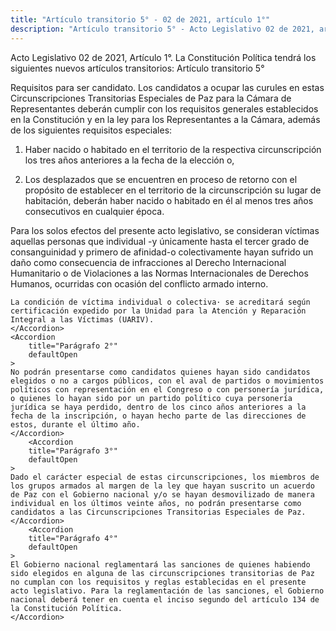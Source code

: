 ```yaml
---
title: "Artículo transitorio 5° - 02 de 2021, artículo 1°"
description: "Artículo transitorio 5° - Acto Legislativo 02 de 2021, artículo 1"
---
```


<Warning>Acto Legislativo 02 de 2021, Artículo 1°. La Constitución Política tendrá los siguientes nuevos artículos transitorios: Artículo transitorio 5°</Warning>

Requisitos para ser candidato. Los candidatos a ocupar las curules en estas Circunscripciones Transitorias Especiales de Paz para la Cámara de Representantes deberán cumplir con los requisitos generales establecidos en la Constitución y en la ley para los Representantes a la Cámara, además de los siguientes requisitos especiales:

1. Haber nacido o habitado en el territorio de la respectiva circuns­cripción los tres años anteriores a la fecha de la elección o, 

2. Los desplazados que se encuentren en proceso de retorno con el propósito de establecer en el territorio de la circunscripción su lugar de habitación, deberán haber nacido o habitado en él al menos tres años consecutivos en cualquier época.

<AccordionGroup>
    <Accordion
        title="Parágrafo 1°"
        defaultOpen
    >
    Para los solos efectos del presente acto legislativo, se consideran víctimas aquellas personas que individual -y únicamente hasta el tercer grado de consanguinidad y primero de afinidad-o colectivamente hayan sufrido un daño como consecuencia de infracciones al Derecho Internacional Humanitario o de Violaciones a las Normas Internacionales de Derechos Humanos, ocurridas con ocasión del conflicto armado interno.
    
    La condición de víctima individual o colectiva· se acreditará según certificación expedido por la Unidad para la Atención y Reparación Integral a las Víctimas (UARIV). 
    </Accordion>
    <Accordion
        title="Parágrafo 2°"
        defaultOpen
    >
    No podrán presentarse como candidatos quienes hayan sido candidatos elegidos o no a cargos públicos, con el aval de partidos o movimientos políticos con representación en el Congreso o con personería jurídica, o quienes lo hayan sido por un partido político cuya personería jurídica se haya perdido, dentro de los cinco años anteriores a la fecha de la inscripción, o hayan hecho parte de las direcciones de estos, durante el último año.
    </Accordion>
        <Accordion
        title="Parágrafo 3°"
        defaultOpen
    >
    Dado el carácter especial de estas circunscripciones, los miembros de los grupos armados al margen de la ley que hayan suscrito un acuerdo de Paz con el Gobierno nacional y/o se hayan desmovilizado de manera individual en los últimos veinte años, no podrán presentarse como candidatos a las Circunscripciones Transitorias Especiales de Paz. 
    </Accordion>
        <Accordion
        title="Parágrafo 4°"
        defaultOpen
    >
    El Gobierno nacional reglamentará las sanciones de quienes habiendo sido elegidos en alguna de las circunscripciones transitorias de Paz no cumplan con los requisitos y reglas establecidas en el presente acto legislativo. Para la reglamentación de las sanciones, el Gobierno nacional deberá tener en cuenta el inciso segundo del artículo 134 de la Constitución Política.
    </Accordion>
</AccordionGroup>
